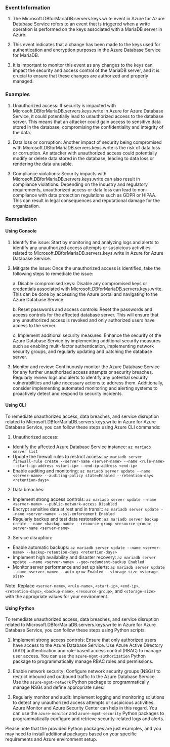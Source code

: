 
### Event Information

1. The Microsoft.DBforMariaDB.servers.keys.write event in Azure for Azure Database Service refers to an event that is triggered when a write operation is performed on the keys associated with a MariaDB server in Azure.

2. This event indicates that a change has been made to the keys used for authentication and encryption purposes in the Azure Database Service for MariaDB.

3. It is important to monitor this event as any changes to the keys can impact the security and access control of the MariaDB server, and it is crucial to ensure that these changes are authorized and properly managed.


### Examples

1. Unauthorized access: If security is impacted with Microsoft.DBforMariaDB.servers.keys.write in Azure for Azure Database Service, it could potentially lead to unauthorized access to the database server. This means that an attacker could gain access to sensitive data stored in the database, compromising the confidentiality and integrity of the data.

2. Data loss or corruption: Another impact of security being compromised with Microsoft.DBforMariaDB.servers.keys.write is the risk of data loss or corruption. An attacker with unauthorized access could potentially modify or delete data stored in the database, leading to data loss or rendering the data unusable.

3. Compliance violations: Security impacts with Microsoft.DBforMariaDB.servers.keys.write can also result in compliance violations. Depending on the industry and regulatory requirements, unauthorized access or data loss can lead to non-compliance with data protection regulations such as GDPR or HIPAA. This can result in legal consequences and reputational damage for the organization.

### Remediation

#### Using Console

1. Identify the issue: Start by monitoring and analyzing logs and alerts to identify any unauthorized access attempts or suspicious activities related to Microsoft.DBforMariaDB.servers.keys.write in Azure for Azure Database Service.

2. Mitigate the issue: Once the unauthorized access is identified, take the following steps to remediate the issue:

   a. Disable compromised keys: Disable any compromised keys or credentials associated with Microsoft.DBforMariaDB.servers.keys.write. This can be done by accessing the Azure portal and navigating to the Azure Database Service.

   b. Reset passwords and access controls: Reset the passwords and access controls for the affected database server. This will ensure that any unauthorized access is revoked and only authorized users have access to the server.

   c. Implement additional security measures: Enhance the security of the Azure Database Service by implementing additional security measures such as enabling multi-factor authentication, implementing network security groups, and regularly updating and patching the database server.

3. Monitor and review: Continuously monitor the Azure Database Service for any further unauthorized access attempts or security breaches. Regularly review logs and alerts to identify any potential security vulnerabilities and take necessary actions to address them. Additionally, consider implementing automated monitoring and alerting systems to proactively detect and respond to security incidents.

#### Using CLI

To remediate unauthorized access, data breaches, and service disruption related to Microsoft.DBforMariaDB.servers.keys.write in Azure for Azure Database Service, you can follow these steps using Azure CLI commands:

1. Unauthorized access:
- Identify the affected Azure Database Service instance: `az mariadb server list`
- Update the firewall rules to restrict access: `az mariadb server firewall-rule create --server-name <server-name> --name <rule-name> --start-ip-address <start-ip> --end-ip-address <end-ip>`
- Enable auditing and monitoring: `az mariadb server update --name <server-name> --auditing-policy state=Enabled --retention-days <retention-days>`

2. Data breaches:
- Implement strong access controls: `az mariadb server update --name <server-name> --public-network-access Disabled`
- Encrypt sensitive data at rest and in transit: `az mariadb server update --name <server-name> --ssl-enforcement Enabled`
- Regularly backup and test data restoration: `az mariadb server backup create --name <backup-name> --resource-group <resource-group> --server-name <server-name>`

3. Service disruption:
- Enable automatic backups: `az mariadb server update --name <server-name> --backup-retention-days <retention-days>`
- Implement high availability and disaster recovery: `az mariadb server update --name <server-name> --geo-redundant-backup Enabled`
- Monitor server performance and set up alerts: `az mariadb server update --name <server-name> --auto-grow Enabled --storage-size <storage-size>`

Note: Replace `<server-name>`, `<rule-name>`, `<start-ip>`, `<end-ip>`, `<retention-days>`, `<backup-name>`, `<resource-group>`, and `<storage-size>` with the appropriate values for your environment.

#### Using Python

To remediate unauthorized access, data breaches, and service disruption related to Microsoft.DBforMariaDB.servers.keys.write in Azure for Azure Database Service, you can follow these steps using Python scripts:

1. Implement strong access controls: Ensure that only authorized users have access to the Azure Database Service. Use Azure Active Directory (AAD) authentication and role-based access control (RBAC) to manage user access. You can use the `azure-mgmt-authorization` Python package to programmatically manage RBAC roles and permissions.

2. Enable network security: Configure network security groups (NSGs) to restrict inbound and outbound traffic to the Azure Database Service. Use the `azure-mgmt-network` Python package to programmatically manage NSGs and define appropriate rules.

3. Regularly monitor and audit: Implement logging and monitoring solutions to detect any unauthorized access attempts or suspicious activities. Azure Monitor and Azure Security Center can help in this regard. You can use the `azure-monitor` and `azure-mgmt-security` Python packages to programmatically configure and retrieve security-related logs and alerts.

Please note that the provided Python packages are just examples, and you may need to install additional packages based on your specific requirements and Azure environment setup.


